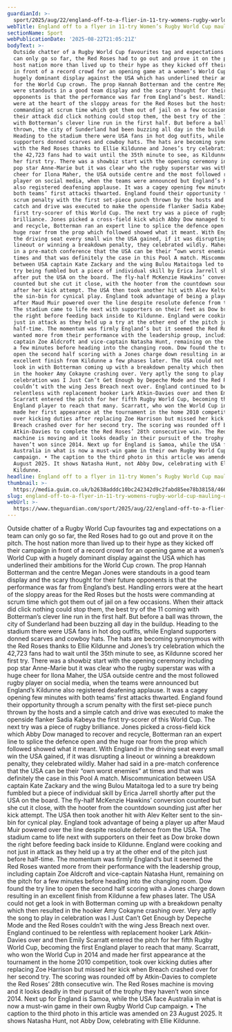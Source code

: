 ```yaml
---
guardianId: >-
  sport/2025/aug/22/england-off-to-a-flier-in-11-try-womens-rugby-world-cup-mauling-of-usa
webTitle: England off to a flyer in 11-try Women’s Rugby World Cup mauling of USA
sectionName: Sport
webPublicationDate: '2025-08-22T21:05:21Z'
bodyText: >-
  Outside chatter of a Rugby World Cup favourites tag and expectations on a team
  can only go so far, the Red Roses had to go out and prove it on the pitch. The
  host nation more than lived up to their hype as they kicked off their campaign
  in front of a record crowd for an opening game at a women’s World Cup with a
  hugely dominant display against the USA which has underlined their ambitions
  for the World Cup crown. The prop Hannah Botterman and the centre Megan Jones
  were standouts in a good team display and the scary thought for their future
  opponents is that the performance was far from England’s best. Handling errors
  were at the heart of the sloppy areas for the Red Roses but the hosts were
  commanding at scrum time which got them out of jail on a few occasions. When
  their attack did click nothing could stop them, the best try of the 11 coming
  with Botterman’s clever line run in the first half. But before a ball was
  thrown, the city of Sunderland had been buzzing all day in the buildup.
  Heading to the stadium there were USA fans in hot dog outfits, while England
  supporters donned scarves and cowboy hats. The hats are becoming synonymous
  with the Red Roses thanks to Ellie Kildunne and Jones’s try celebration which
  the 42,723 fans had to wait until the 35th minute to see, as Kildunne scored
  her first try. There was a showbiz start with the opening ceremony including
  pop star Anne-Marie but it was clear who the rugby superstar was with a huge
  cheer for Ilona Maher, the USA outside centre and the most followed rugby
  player on social media, when the teams were announced but England’s Kildunne
  also registered deafening applause. It was a cagey opening few minutes with
  both teams’ first attacks thwarted. England found their opportunity through a
  scrum penalty with the first set-piece punch thrown by the hosts and a simple
  catch and drive was executed to make the openside flanker Sadia Kabeya the
  first try-scorer of this World Cup. The next try was a piece of rugby
  brilliance. Jones picked a cross-field kick which Abby Dow managed to recover
  and recycle, Botterman ran an expert line to splice the defence open and the
  huge roar from the prop which followed showed what it meant. With England in
  the driving seat every small win the USA gained, if it was disrupting a
  lineout or winning a breakdown penalty, they celebrated wildly. Maher had said
  in a pre-match conference that the USA can be their “own worst enemies” at
  times and that was definitely the case in this Pool A match. Miscommunication
  between USA captain Kate Zackary and the wing Bulou Mataitoga led to a sure
  try being fumbled but a piece of individual skill by Erica Jarrell shortly
  after put the USA on the board. The fly-half McKenzie Hawkins’ conversion
  counted but she cut it close, with the hooter from the countdown sounding just
  after her kick attempt. The USA then took another hit with Alev Kelter sent to
  the sin-bin for cynical play. England took advantage of being a player up
  after Maud Muir powered over the line despite resolute defence from the USA.
  The stadium came to life next with supporters on their feet as Dow broke down
  the right before feeding back inside to Kildunne. England were cooking and not
  just in attack as they held up a try at the other end of the pitch just before
  half-time. The momentum was firmly England’s but it seemed the Red Roses
  wanted more from their performance with the leadership group, including
  captain Zoe Aldcroft and vice-captain Natasha Hunt, remaining on the pitch for
  a few minutes before heading into the changing room. Dow found the try line to
  open the second half scoring with a Jones charge down resulting in an
  excellent finish from Kildunne a few phases later. The USA could not get a
  look in with Botterman coming up with a breakdown penalty which then resulted
  in the hooker Amy Cokayne crashing over. Very aptly the song to play in
  celebration was I Just Can’t Get Enough by Depeche Mode and the Red Roses
  couldn’t with the wing Jess Breach next over. England continued to be
  relentless with replacement hooker Lark Atkin-Davies over and then Emily
  Scarratt entered the pitch for her fifth Rugby World Cup, becoming the first
  England player to reach that many. Scarratt, who won the World Cup in 2014 and
  made her first appearance at the tournament in the home 2010 competition, took
  over kicking duties after replacing Zoe Harrison but missed her kick when
  Breach crashed over for her second try. The scoring was rounded off by
  Atkin-Davies to complete the Red Roses’ 28th consecutive win. The Red Roses
  machine is moving and it looks deadly in their pursuit of the trophy they
  haven’t won since 2014. Next up for England is Samoa, while the USA face
  Australia in what is now a must-win game in their own Rugby World Cup
  campaign. • The caption to the third photo in this article was amended on 23
  August 2025. It shows Natasha Hunt, not Abby Dow, celebrating with Ellie
  Kildunne.
headline: England off to a flyer in 11-try Women’s Rugby World Cup mauling of USA
thumbnail: >-
  https://media.guim.co.uk/b2638adddc10bc242342d9c2fabd85ee78b38158/466_0_3894_3115/500.jpg
slug: england-off-to-a-flyer-in-11-try-womens-rugby-world-cup-mauling-of-usa
webUrl: >-
  https://www.theguardian.com/sport/2025/aug/22/england-off-to-a-flier-in-11-try-womens-rugby-world-cup-mauling-of-usa
---
```

Outside chatter of a Rugby World Cup favourites tag and expectations on a team can only go so far, the Red Roses had to go out and prove it on the pitch. The host nation more than lived up to their hype as they kicked off their campaign in front of a record crowd for an opening game at a women’s World Cup with a hugely dominant display against the USA which has underlined their ambitions for the World Cup crown. The prop Hannah Botterman and the centre Megan Jones were standouts in a good team display and the scary thought for their future opponents is that the performance was far from England’s best. Handling errors were at the heart of the sloppy areas for the Red Roses but the hosts were commanding at scrum time which got them out of jail on a few occasions. When their attack did click nothing could stop them, the best try of the 11 coming with Botterman’s clever line run in the first half. But before a ball was thrown, the city of Sunderland had been buzzing all day in the buildup. Heading to the stadium there were USA fans in hot dog outfits, while England supporters donned scarves and cowboy hats. The hats are becoming synonymous with the Red Roses thanks to Ellie Kildunne and Jones’s try celebration which the 42,723 fans had to wait until the 35th minute to see, as Kildunne scored her first try. There was a showbiz start with the opening ceremony including pop star Anne-Marie but it was clear who the rugby superstar was with a huge cheer for Ilona Maher, the USA outside centre and the most followed rugby player on social media, when the teams were announced but England’s Kildunne also registered deafening applause. It was a cagey opening few minutes with both teams’ first attacks thwarted. England found their opportunity through a scrum penalty with the first set-piece punch thrown by the hosts and a simple catch and drive was executed to make the openside flanker Sadia Kabeya the first try-scorer of this World Cup. The next try was a piece of rugby brilliance. Jones picked a cross-field kick which Abby Dow managed to recover and recycle, Botterman ran an expert line to splice the defence open and the huge roar from the prop which followed showed what it meant. With England in the driving seat every small win the USA gained, if it was disrupting a lineout or winning a breakdown penalty, they celebrated wildly. Maher had said in a pre-match conference that the USA can be their “own worst enemies” at times and that was definitely the case in this Pool A match. Miscommunication between USA captain Kate Zackary and the wing Bulou Mataitoga led to a sure try being fumbled but a piece of individual skill by Erica Jarrell shortly after put the USA on the board. The fly-half McKenzie Hawkins’ conversion counted but she cut it close, with the hooter from the countdown sounding just after her kick attempt. The USA then took another hit with Alev Kelter sent to the sin-bin for cynical play. England took advantage of being a player up after Maud Muir powered over the line despite resolute defence from the USA. The stadium came to life next with supporters on their feet as Dow broke down the right before feeding back inside to Kildunne. England were cooking and not just in attack as they held up a try at the other end of the pitch just before half-time. The momentum was firmly England’s but it seemed the Red Roses wanted more from their performance with the leadership group, including captain Zoe Aldcroft and vice-captain Natasha Hunt, remaining on the pitch for a few minutes before heading into the changing room. Dow found the try line to open the second half scoring with a Jones charge down resulting in an excellent finish from Kildunne a few phases later. The USA could not get a look in with Botterman coming up with a breakdown penalty which then resulted in the hooker Amy Cokayne crashing over. Very aptly the song to play in celebration was I Just Can’t Get Enough by Depeche Mode and the Red Roses couldn’t with the wing Jess Breach next over. England continued to be relentless with replacement hooker Lark Atkin-Davies over and then Emily Scarratt entered the pitch for her fifth Rugby World Cup, becoming the first England player to reach that many. Scarratt, who won the World Cup in 2014 and made her first appearance at the tournament in the home 2010 competition, took over kicking duties after replacing Zoe Harrison but missed her kick when Breach crashed over for her second try. The scoring was rounded off by Atkin-Davies to complete the Red Roses’ 28th consecutive win. The Red Roses machine is moving and it looks deadly in their pursuit of the trophy they haven’t won since 2014. Next up for England is Samoa, while the USA face Australia in what is now a must-win game in their own Rugby World Cup campaign. • The caption to the third photo in this article was amended on 23 August 2025. It shows Natasha Hunt, not Abby Dow, celebrating with Ellie Kildunne.
